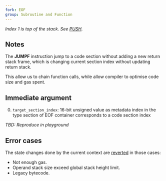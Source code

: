 ```yaml
---
fork: EOF
group: Subroutine and Function
---
```


*Index 1 is top of the stack. See [PUSH](/#60).*

## Notes

The **JUMPF** instruction jump to a code section without adding a new return stack frame, which is changing current section index without updating return stack. 

This allow us to chain function calls, while allow compiler to optimise code size and gas spent.

## Immediate argument

0. `target_section_index`: 16-bit unsigned value as metadata index in the type section of EOF container corresponds to a code section index

*TBD: Reproduce in playground*

## Error cases

The state changes done by the current context are [reverted](#FD) in those cases:
- Not enough gas.
- Operand stack size exceed global stack height limit.
- Legacy bytecode.
